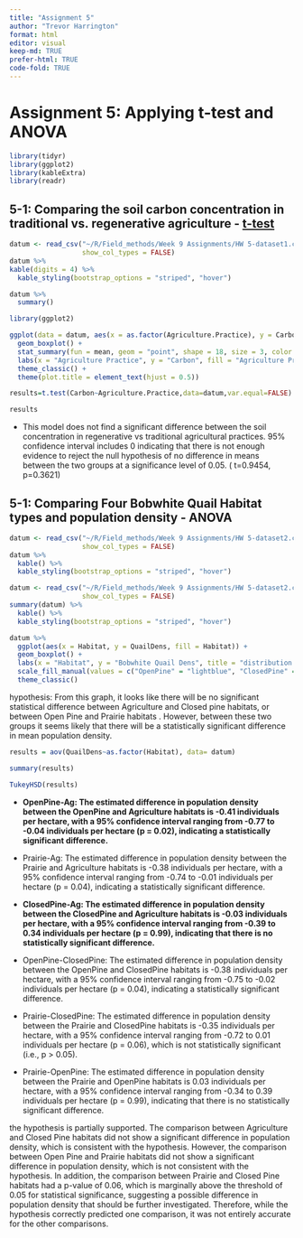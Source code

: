 ```yaml
---
title: "Assignment 5"
author: "Trevor Harrington"
format: html
editor: visual
keep-md: TRUE
prefer-html: TRUE
code-fold: TRUE
---
```


# Assignment 5: Applying t-test and ANOVA

```r
library(tidyr)
library(ggplot2)
library(kableExtra)
library(readr)
```

## 5-1: Comparing the soil carbon concentration in traditional vs. regenerative agriculture - [t-test]{.underline}

```r
datum <- read_csv("~/R/Field_methods/Week 9 Assignments/HW 5-dataset1.csv",
                  show_col_types = FALSE)
datum %>%
kable(digits = 4) %>%
  kable_styling(bootstrap_options = "striped", "hover")
```

```r
datum %>%
  summary()
```

```r
library(ggplot2)

ggplot(data = datum, aes(x = as.factor(Agriculture.Practice), y = Carbon, fill = as.factor(Agriculture.Practice))) +
  geom_boxplot() +
  stat_summary(fun = mean, geom = "point", shape = 18, size = 3, color = "black") +
  labs(x = "Agriculture Practice", y = "Carbon", fill = "Agriculture Practice", title = "Carbon by Agriculture Practice") +
  theme_classic() +
  theme(plot.title = element_text(hjust = 0.5))

```

```r
results=t.test(Carbon~Agriculture.Practice,data=datum,var.equal=FALSE)

results 
```

-   This model does not find a significant difference between the soil concentration in regenerative vs traditional agricultural practices. 95% confidence interval includes 0 indicating that there is not enough evidence to reject the null hypothesis of no difference in means between the two groups at a significance level of 0.05. ( t=0.9454, p=0.3621)

## 5-1: Comparing Four Bobwhite Quail Habitat types and population density - ANOVA

```r
datum <- read_csv("~/R/Field_methods/Week 9 Assignments/HW 5-dataset2.csv",
                  show_col_types = FALSE)
datum %>%
  kable() %>%
  kable_styling(bootstrap_options = "striped", "hover")
```

```r
datum <- read_csv("~/R/Field_methods/Week 9 Assignments/HW 5-dataset2.csv",
                  show_col_types = FALSE)
summary(datum) %>%
  kable() %>%
  kable_styling(bootstrap_options = "striped", "hover")
```

```r
datum %>% 
  ggplot(aes(x = Habitat, y = QuailDens, fill = Habitat)) +
  geom_boxplot() +
  labs(x = "Habitat", y = "Bobwhite Quail Dens", title = "distribution of Bobwhite Quail Dens by habitat") +
  scale_fill_manual(values = c("OpenPine" = "lightblue", "ClosedPine" = "maroon", "Prarie" = "darkgreen", "Ag" = "orange")) +
  theme_classic()
```

hypothesis: From this graph, it looks like there will be no significant statistical difference between Agriculture and Closed pine habitats, or between Open Pine and Prairie habitats . However, between these two groups it seems likely that there will be a statistically significant difference in mean population density.

```r
results = aov(QuailDens~as.factor(Habitat), data= datum)

summary(results)

```

```r
TukeyHSD(results)
```

-   **OpenPine-Ag: The estimated difference in population density between the OpenPine and Agriculture habitats is -0.41 individuals per hectare, with a 95% confidence interval ranging from -0.77 to -0.04 individuals per hectare (p = 0.02), indicating a statistically significant difference.**

-   Prairie-Ag: The estimated difference in population density between the Prairie and Agriculture habitats is -0.38 individuals per hectare, with a 95% confidence interval ranging from -0.74 to -0.01 individuals per hectare (p = 0.04), indicating a statistically significant difference.

-   **ClosedPine-Ag: The estimated difference in population density between the ClosedPine and Agriculture habitats is -0.03 individuals per hectare, with a 95% confidence interval ranging from -0.39 to 0.34 individuals per hectare (p = 0.99), indicating that there is no statistically significant difference.**

-   OpenPine-ClosedPine: The estimated difference in population density between the OpenPine and ClosedPine habitats is -0.38 individuals per hectare, with a 95% confidence interval ranging from -0.75 to -0.02 individuals per hectare (p = 0.04), indicating a statistically significant difference.

-   Prairie-ClosedPine: The estimated difference in population density between the Prairie and ClosedPine habitats is -0.35 individuals per hectare, with a 95% confidence interval ranging from -0.72 to 0.01 individuals per hectare (p = 0.06), which is not statistically significant (i.e., p \> 0.05).

-   Prairie-OpenPine: The estimated difference in population density between the Prairie and OpenPine habitats is 0.03 individuals per hectare, with a 95% confidence interval ranging from -0.34 to 0.39 individuals per hectare (p = 0.99), indicating that there is no statistically significant difference.

the hypothesis is partially supported. The comparison between Agriculture and Closed Pine habitats did not show a significant difference in population density, which is consistent with the hypothesis. However, the comparison between Open Pine and Prairie habitats did not show a significant difference in population density, which is not consistent with the hypothesis. In addition, the comparison between Prairie and Closed Pine habitats had a p-value of 0.06, which is marginally above the threshold of 0.05 for statistical significance, suggesting a possible difference in population density that should be further investigated. Therefore, while the hypothesis correctly predicted one comparison, it was not entirely accurate for the other comparisons.
